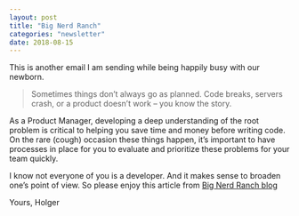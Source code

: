 ```yaml
---
layout: post
title: "Big Nerd Ranch"
categories: "newsletter"
date: 2018-08-15
---
```

This is another email I am sending while being happily busy with our newborn.

> Sometimes things don’t always go as planned. Code breaks, servers crash, or a product doesn’t work – you know the story.
<!--more-->
As a Product Manager, developing a deep understanding of the root problem is critical to helping you save time and money before writing code. On the rare (cough) occasion these things happen, it’s important to have processes in place for you to evaluate and prioritize these problems for your team quickly.

I know not everyone of you is a developer. And it makes sense to broaden one’s point of view.
So please enjoy this article from [Big Nerd Ranch blog](https://www.bignerdranch.com/blog/the-five-whys-for-product-managers/)

Yours,
Holger
